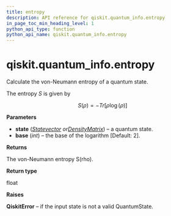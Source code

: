 ```yaml
---
title: entropy
description: API reference for qiskit.quantum_info.entropy
in_page_toc_min_heading_level: 1
python_api_type: function
python_api_name: qiskit.quantum_info.entropy
---
```


<span id="qiskit-quantum-info-entropy" />

# qiskit.quantum\_info.entropy

<Function id="qiskit.quantum_info.entropy" github="https://github.com/qiskit/qiskit/tree/stable/0.24/qiskit/quantum_info/states/measures.py" signature="entropy(state, base=2)">
  Calculate the von-Neumann entropy of a quantum state.

  The entropy $S$ is given by

  $$
  S(\rho) = - Tr[\rho \log(\rho)]
  $$

  **Parameters**

  *   **state** ([*Statevector*](qiskit.quantum_info.Statevector "qiskit.quantum_info.Statevector")  *or*[*DensityMatrix*](qiskit.quantum_info.DensityMatrix "qiskit.quantum_info.DensityMatrix")) – a quantum state.
  *   **base** (*int*) – the base of the logarithm \[Default: 2].

  **Returns**

  The von-Neumann entropy S(rho).

  **Return type**

  float

  **Raises**

  **QiskitError** – if the input state is not a valid QuantumState.
</Function>

